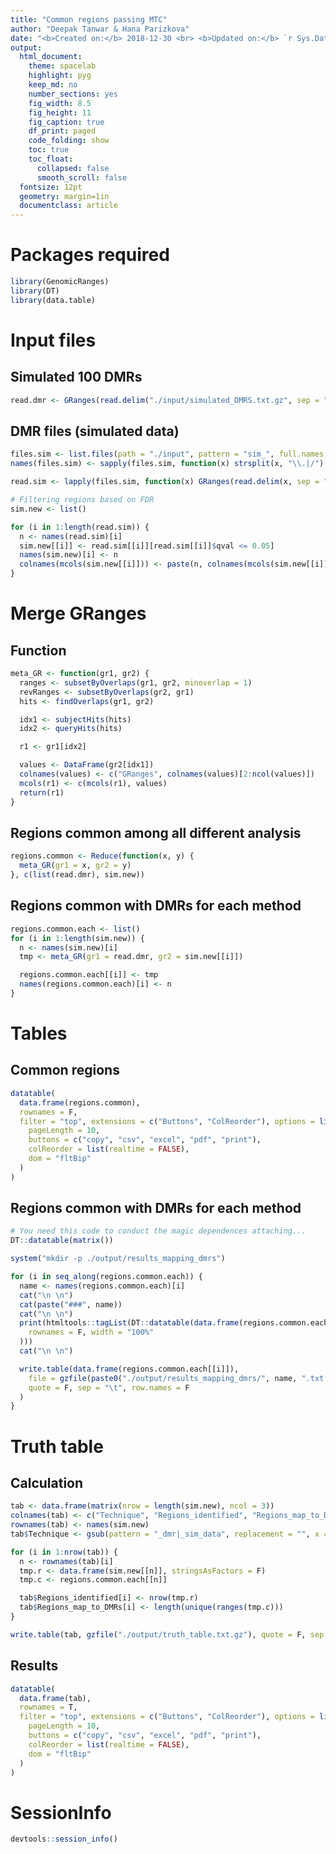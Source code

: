 ```yaml
---
title: "Common regions passing MTC"
author: "Deepak Tanwar & Hana Parizkova"
date: "<b>Created on:</b> 2018-12-30 <br> <b>Updated on:</b> `r Sys.Date()`"
output:
  html_document:
    theme: spacelab
    highlight: pyg
    keep_md: no
    number_sections: yes
    fig_width: 8.5
    fig_height: 11
    fig_caption: true
    df_print: paged
    code_folding: show
    toc: true
    toc_float:
      collapsed: false
      smooth_scroll: false
  fontsize: 12pt
  geometry: margin=1in
  documentclass: article
---
```


# Packages required
```r
library(GenomicRanges)
library(DT)
library(data.table)
```

# Input files

## Simulated 100 DMRs
```r
read.dmr <- GRanges(read.delim("./input/simulated_DMRS.txt.gz", sep = "\t", stringsAsFactors = F, header = T))
```


## DMR files (simulated data)

```r
files.sim <- list.files(path = "./input", pattern = "sim_", full.names = T)
names(files.sim) <- sapply(files.sim, function(x) strsplit(x, "\\.|/")[[1]][4])

read.sim <- lapply(files.sim, function(x) GRanges(read.delim(x, sep = "\t", stringsAsFactors = F, header = T)))

# Filtering regions based on FDR
sim.new <- list()

for (i in 1:length(read.sim)) {
  n <- names(read.sim)[i]
  sim.new[[i]] <- read.sim[[i]][read.sim[[i]]$qval <= 0.05]
  names(sim.new)[i] <- n
  colnames(mcols(sim.new[[i]])) <- paste(n, colnames(mcols(sim.new[[i]])), sep = ":")
}
```


# Merge GRanges

## Function
```r
meta_GR <- function(gr1, gr2) {
  ranges <- subsetByOverlaps(gr1, gr2, minoverlap = 1)
  revRanges <- subsetByOverlaps(gr2, gr1)
  hits <- findOverlaps(gr1, gr2)

  idx1 <- subjectHits(hits)
  idx2 <- queryHits(hits)

  r1 <- gr1[idx2]

  values <- DataFrame(gr2[idx1])
  colnames(values) <- c("GRanges", colnames(values)[2:ncol(values)])
  mcols(r1) <- c(mcols(r1), values)
  return(r1)
}
```


## Regions common among all different analysis

```r
regions.common <- Reduce(function(x, y) {
  meta_GR(gr1 = x, gr2 = y)
}, c(list(read.dmr), sim.new))
```


## Regions common with DMRs for each method

```r
regions.common.each <- list()
for (i in 1:length(sim.new)) {
  n <- names(sim.new)[i]
  tmp <- meta_GR(gr1 = read.dmr, gr2 = sim.new[[i]])

  regions.common.each[[i]] <- tmp
  names(regions.common.each)[i] <- n
}
```


# Tables {.tabset .tabset-pills}

## Common regions
```r
datatable(
  data.frame(regions.common),
  rownames = F,
  filter = "top", extensions = c("Buttons", "ColReorder"), options = list(
    pageLength = 10,
    buttons = c("copy", "csv", "excel", "pdf", "print"),
    colReorder = list(realtime = FALSE),
    dom = "fltBip"
  )
)
```


## Regions common with DMRs for each method {.tabset .tabset-dropdown}

```r
# You need this code to conduct the magic dependences attaching...
DT::datatable(matrix())
```

```r
system("mkdir -p ./output/results_mapping_dmrs")

for (i in seq_along(regions.common.each)) {
  name <- names(regions.common.each)[i]
  cat("\n \n")
  cat(paste("###", name))
  cat("\n \n")
  print(htmltools::tagList(DT::datatable(data.frame(regions.common.each[[i]]),
    rownames = F, width = "100%"
  )))
  cat("\n \n")

  write.table(data.frame(regions.common.each[[i]]),
    file = gzfile(paste0("./output/results_mapping_dmrs/", name, ".txt.gz")),
    quote = F, sep = "\t", row.names = F
  )
}
```


# Truth table

## Calculation
```r
tab <- data.frame(matrix(nrow = length(sim.new), ncol = 3))
colnames(tab) <- c("Technique", "Regions_identified", "Regions_map_to_DMRs")
rownames(tab) <- names(sim.new)
tab$Technique <- gsub(pattern = "_dmr|_sim_data", replacement = "", x = rownames(tab))

for (i in 1:nrow(tab)) {
  n <- rownames(tab)[i]
  tmp.r <- data.frame(sim.new[[n]], stringsAsFactors = F)
  tmp.c <- regions.common.each[[n]]

  tab$Regions_identified[i] <- nrow(tmp.r)
  tab$Regions_map_to_DMRs[i] <- length(unique(ranges(tmp.c)))
}

write.table(tab, gzfile("./output/truth_table.txt.gz"), quote = F, sep = "\t")
```

## Results
```r
datatable(
  data.frame(tab),
  rownames = T,
  filter = "top", extensions = c("Buttons", "ColReorder"), options = list(
    pageLength = 10,
    buttons = c("copy", "csv", "excel", "pdf", "print"),
    colReorder = list(realtime = FALSE),
    dom = "fltBip"
  )
)
```


# SessionInfo

```r
devtools::session_info()
```